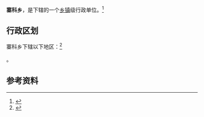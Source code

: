 {{中国乡级行政区|64/04/02/205/000}}

'''寨科乡'''，是{{PRC admin/fullname|64/04/02/205/000|3}}下辖的一个[[乡镇|乡镇]]级行政单位。<ref>{{PRC admin/ref sgc|{{PRC admin/parent|64/04/02/205/000}}}}</ref>

== 行政区划 ==

寨科乡下辖以下地区：<ref>{{PRC admin/ref sgc|64/04/02/205/000}}</ref>

{{PRC admin/children|64/04/02/205/000}}。

== 参考资料 ==

{{reflist}}

{{行政区划小作品}}
{{PRC admin/navcat|64/04/02/205/000}}